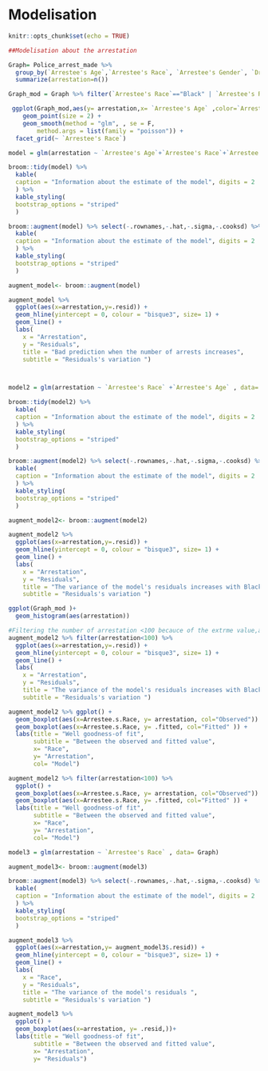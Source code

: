 # Modelisation


```r
knitr::opts_chunk$set(echo = TRUE)
```
  
  
```r
##Modelisation about the arrestation

Graph= Police_arrest_made %>%
  group_by(`Arrestee's Age`,`Arrestee's Race`, `Arrestee's Gender`, `Drugs or Alcohol Present` ) %>%
  summarize(arrestation=n())
```

```r

Graph_mod = Graph %>% filter(`Arrestee's Race`=="Black" | `Arrestee's Race` == "White" )

 ggplot(Graph_mod,aes(y= arrestation,x= `Arrestee's Age` ,color=`Arrestee's Race`)) + 
    geom_point(size = 2) + 
    geom_smooth(method = "glm", , se = F, 
        method.args = list(family = "poisson")) +
  facet_grid(~ `Arrestee's Race`)

```

```r
model = glm(arrestation ~ `Arrestee's Age`+`Arrestee's Race`+`Arrestee's Gender` + `Drugs or Alcohol Present` , data= Graph)

broom::tidy(model) %>% 
  kable( 
  caption = "Information about the estimate of the model", digits = 2
  ) %>% 
  kable_styling(
  bootstrap_options = "striped"
  )

broom::augment(model) %>% select(-.rownames,-.hat,-.sigma,-.cooksd) %>%
  kable( 
  caption = "Information about the estimate of the model", digits = 2
  ) %>% 
  kable_styling(
  bootstrap_options = "striped"
  ) 

augment_model<- broom::augment(model)

augment_model %>% 
  ggplot(aes(x=arrestation,y=.resid)) + 
  geom_hline(yintercept = 0, colour = "bisque3", size= 1) + 
  geom_line() + 
  labs(
    x = "Arrestation", 
    y = "Residuals",
    title = "Bad prediction when the number of arrests increases",
    subtitle = "Residuals's variation ")




```

```r

model2 = glm(arrestation ~ `Arrestee's Race` +`Arrestee's Age` , data= Graph)

broom::tidy(model2) %>% 
  kable( 
  caption = "Information about the estimate of the model", digits = 2
  ) %>% 
  kable_styling(
  bootstrap_options = "striped"
  )

broom::augment(model2) %>% select(-.rownames,-.hat,-.sigma,-.cooksd) %>%
  kable( 
  caption = "Information about the estimate of the model", digits = 2
  ) %>% 
  kable_styling(
  bootstrap_options = "striped"
  ) 

```

```r
augment_model2<- broom::augment(model2)

augment_model2 %>% 
  ggplot(aes(x=arrestation,y=.resid)) + 
  geom_hline(yintercept = 0, colour = "bisque3", size= 1) + 
  geom_line() + 
  labs(
    x = "Arrestation", 
    y = "Residuals",
    title = "The variance of the model's residuals increases with Black and White race",
    subtitle = "Residuals's variation ")


```

```r
ggplot(Graph_mod )+
  geom_histogram(aes(arrestation))
```

```r
#Filtering the number of arrestation <100 becauce of the extrme value,as we can observe above
augment_model2 %>% filter(arrestation<100) %>%
  ggplot(aes(x=arrestation,y=.resid)) + 
  geom_hline(yintercept = 0, colour = "bisque3", size= 1) + 
  geom_line() + 
  labs(
    x = "Arrestation", 
    y = "Residuals",
    title = "The variance of the model's residuals increases with Black and White race",
    subtitle = "Residuals's variation ")
```

```r
augment_model2 %>% ggplot() +
  geom_boxplot(aes(x=Arrestee.s.Race, y= arrestation, col="Observed")) +
  geom_boxplot(aes(x=Arrestee.s.Race, y= .fitted, col="Fitted" )) +
  labs(title = "Well goodness-of fit",
       subtitle = "Between the observed and fitted value",
       x= "Race",
       y= "Arrestation",
       col= "Model")

augment_model2 %>% filter(arrestation<100) %>%
  ggplot() +
  geom_boxplot(aes(x=Arrestee.s.Race, y= arrestation, col="Observed")) +
  geom_boxplot(aes(x=Arrestee.s.Race, y= .fitted, col="Fitted" )) +
  labs(title = "Well goodness-of fit",
       subtitle = "Between the observed and fitted value",
       x= "Race",
       y= "Arrestation",
       col= "Model")

```


```r
model3 = glm(arrestation ~ `Arrestee's Race` , data= Graph)

augment_model3<- broom::augment(model3)

broom::augment(model3) %>% select(-.rownames,-.hat,-.sigma,-.cooksd) %>%
  kable( 
  caption = "Information about the estimate of the model", digits = 2
  ) %>% 
  kable_styling(
  bootstrap_options = "striped"
  ) 

augment_model3 %>% 
  ggplot(aes(x=arrestation,y= augment_model3$.resid)) + 
  geom_hline(yintercept = 0, colour = "bisque3", size= 1) + 
  geom_line() + 
  labs(
    x = "Race", 
    y = "Residuals",
    title = "The variance of the model's residuals ",
    subtitle = "Residuals's variation ")

augment_model3 %>% 
  ggplot() +
  geom_boxplot(aes(x=arrestation, y= .resid,))+
  labs(title = "Well goodness-of fit",
       subtitle = "Between the observed and fitted value",
       x= "Arrestation",
       y= "Residuals")

```




  